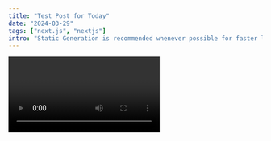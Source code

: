 ---
title: "Test Post for Today"
date: "2024-03-29"
tags: ["next.js", "nextjs"]
intro: "Static Generation is recommended whenever possible for faster load time"
---

<Video id="__mSgDEOyv8" />

We recommend using **Static Generation** (with and without data) whenever possible because your page can be built once and served by CDN, which makes it much faster than having a server render the page on every request.

```ts
export async function getStaticParams() {
  const slugs = ["post-1", "post-2", "post-3"];

  return {
    paths: slugs.map((slug) => ({ params: { slug } })),
    fallback: false, // Set to true for dynamic slugs not defined in paths
  };
}
```

You can use Static Generation for many types of pages, including:

- Marketing pages
- Blog posts
- E-commerce product listings
- Help and documentation

You should ask yourself: "Can this page be pre-rendered **ahead** of a user's request?" If the answer is yes, then you should choose Static Generation.

On the other hand, Static Generation is **not** a good idea if you cannot pre-render a page ahead of a user's request. Maybe your page shows frequently updated data, and the page content changes on every request.

In that case, you can use **Server-Side Rendering**. It will be slower, but the pre-rendered page will always be up-to-date. Or you can skip pre-rendering and use client-side JavaScript to populate data.
